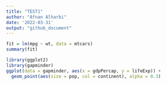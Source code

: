 ```yaml
---
title: "TEST1"
author: "Afnan Alharbi"
date: '2022-03-31'
output: "github_document"
---
```

```r
fit = lm(mpg ~ wt, data = mtcars)
summary(fit)
```
```r
library(ggplot2)
library(gapminder)
ggplot(data = gapminder, aes(x = gdpPercap, y = lifeExp)) +
  geom_point(aes(size = pop, col = continent), alpha = 0.3) 
```

